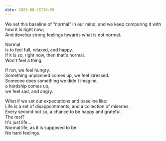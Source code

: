 ```yaml
---
date: 2023-08-25T20:55
---
```


We set this baseline of “normal” in our mind, and we keep comparing it with how it is right now;\
And develop strong feelings towards what is not normal.

Normal\
is to feel full, relaxed, and happy.\
If it is so, right now, then that's normal.\
Won't feel a thing.

If not, we feel hungry.\
Something unplanned comes up, we feel stressed.\
Someone does something we didn't imagine,\
a hardship comes up,\
we feel sad, and angry.

What if we set our expectations and baseline like:\
Life is a set of disappointments, and a collection of miseries.\
Every second not so, a chance to be happy and grateful.\
The rest?\
It's just life…\
Normal life, as it is supposed to be.\
No hard feelings.
